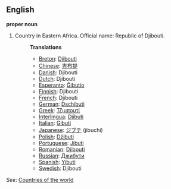 ==English==

'''proper noun'''

# Country in Eastern Africa. Official name: Republic of Djibouti.
#:'''Translations'''
#:*[[Breton]]: [[Djibouti]]
#:*[[Chinese]]: [[吉布提]]
#:*[[Danish]]: Djibouti
#:*[[Dutch]]: Djibouti
#:*[[Esperanto]]: [[Ĝibutio]]
#:*[[Finnish]]: Djibouti
#:*[[French]]: Djibouti
#:*[[German]]: [[Dschibuti]]
#:*[[Greek]]: [[Τζιμπουτί]]
#:*[[Interlingua]]: [[Djibuti]]
#:*[[Italian]]: [[Gibuti]]
#:*[[Japanese]]: [[ジブチ]] (jibuchi)
#:*[[Polish]]: [[Dżibuti]]
#:*[[Portuguese]]: [[Jibuti]]
#:*[[Romanian]]: [[Djibouti]]
#:*[[Russian]]: [[Джибути]]
#:*[[Spanish]]: [[Yibuti]]
#:*[[Swedish]]: Djibouti

''See'': [[Countries of the world]]